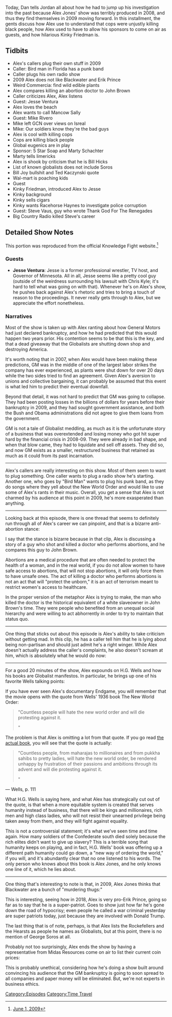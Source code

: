 {{DEFAULTSORT:
    #_EPISODE_0148:June 1-3, 2009
}}{{Episode
    | title             = June 1-3, 2009
    | caption           = Listen to this episode on [https://knowledgefight.libsyn.com/knowledge-fight-june-1-3-2009 Libsyn] [https://open.spotify.com/episode/4DenZUOfx1XauLEK2VtHMM Spotify]
    | episodeNumber     = 148
    | length            = 01:38:07
    | airDate           = April 10, 2018
    | coverageStartDate = June 1, 2009
    | coverageEndDate   = June 3, 2009
    | episodeType       = [[:Category:Time Travel|Time Travel]]
    | appearance        = [[Erik Prince]], [[Jesse Ventura]], [[Mike Rivero]], [[Marty Schachter]], [[Bill Hicks]], [[George Soros]], [[Bill Joy]], [[Kinky Friedman]], [[Racehorse Haynes]], [[Steve Vaus]]
    | previousEpisode   = [[147: Aaron Russo]]
    | nextEpisode       = [[149: The Press Conference]]
}}

{{Stub}}

Today, Dan tells Jordan all about how he had to jump up his investigation into the past because Alex Jones' show was terribly produced in 2008, and thus they find themselves in 2009 moving forward. In this installment, the gents discuss how Alex use to understand that cops were unjustly killing black people, how Alex used to have to allow his sponsors to come on air as guests, and how hilarious Kinky Friedman is.

==Tidbits==

*Alex's callers plug their own stuff in 2009
*Caller: Bird man in Florida has a punk band
*Caller plugs his own radio show
*2009 Alex does not like Blackwater and Erik Prince
*Weird Commercia: find wild edible plants
*Alex compares killing an abortion doctor to John Brown
*Caller criticizes Alex, Alex listens
*Guest: Jesse Ventura
*Alex loves the beach
*Alex wants to call Mancow Sally
*Guest: Mike Rivero
*Mike left GCN over views on Isreal
*Mike: Our soldiers know they're the bad guys
*Alex is cool with killing cops
*Cops are killing black people
*Global eugenics are in play
*Sponsor: 5 Star Soap and Marty Schachter
*Marty tells limericks
*Alex is shook by criticism that he is Bill Hicks
*List of known globalists does not include Soros
*Bill Joy bullshit and Ted Kaczynski quote
*Wal-mart is poaching kids
*Guest
*Kinky Friedman, introduced Alex to Jesse
*Kinky background
*Kinky sells cigars
*Kinky wants Racehorse Haynes to investigate police corruption
*Guest: Steve Vaus, guy who wrote Thank God For The Renegades
*Big Country Radio killed Steve's career

==Detailed Show Notes==

This portion was reproduced from the official Knowledge Fight website.<ref>[https://knowledgefight.com/the-past/2009/6/1/june-1-2009 June 1, 2009]</ref>

===Guests===

*'''Jesse Ventura''': Jesse is a former professional wrestler, TV host, and Governor of Minnesota. All in all, Jesse seems like a pretty cool guy (outside of the weirdness surrounding his lawsuit with Chris Kyle; it's hard to tell what was going on with that). Whenever he's on Alex's show, he pushes back against Alex's rhetoric and tries to bring a touch of reason to the proceedings. It never really gets through to Alex, but we appreciate the effort nonetheless.

===Narratives===

Most of the show is taken up with Alex ranting about how General Motors had just declared bankruptcy, and how he had predicted that this would happen two years prior. His contention seems to be that this is the key, and that a dead giveaway that the Globalists are shutting down shop and destroying America.

It's worth noting that in 2007, when Alex would have been making these predictions, GM was in the middle of one of the largest labor strikes the company has ever experienced, as plants were shut down for over 20 days while the two sides tried to find an agreement. Given Alex's aversion to unions and collective bargaining, it can probably be assumed that this event is what led him to predict their eventual downfall.

Beyond that detail, it was not hard to predict that GM was going to collapse. They had been posting losses in the billions of dollars for years before their bankruptcy in 2009, and they had sought government assistance, and both the Bush and Obama administrations did not agree to give them loans from the government.

GM is not a tale of Globalist meddling, as much as it is the unfortunate story of a business that was overextended and losing money who got hit super hard by the financial crisis in 2008-09. They were already in bad shape, and when that blow came, they had to liquidate and sell off assets. They did so, and now GM exists as a smaller, restructured business that retained as much as it could from its past incarnation.

-----

Alex's callers are really interesting on this show. Most of them seem to want to plug something. One caller wants to plug a radio show he's starting. Another one, who goes by "Bird Man" wants to plug his punk band, as they do songs where they yell about the New World Order and would like to use some of Alex's rants in their music. Overall, you get a sense that Alex is not charmed by his audience at this point in 2009, he's more exasperated than anything.

-----

Looking back at this episode, there is one thread that seems to definitely run through all of Alex's career we can pinpoint, and that is a bizarre anti-abortion stance:

I say that the stance is bizarre because in that clip, Alex is discussing a story of a guy who shot and killed a doctor who performs abortions, and he compares this guy to John Brown.

Abortions are a medical procedure that are often needed to protect the health of a woman, and in the real world, if you do not allow women to have safe access to abortions, that will not stop abortions, it will only force them to have unsafe ones. The act of killing a doctor who performs abortions is not an act that will "protect the unborn," it is an act of terrorism meant to restrict women's access to healthcare.

In the proper version of the metaphor Alex is trying to make, the man who killed the doctor is the historical equivalent of a white slaveowner in John Brown's time. They were people who benefited from an unequal social hierarchy and were willing to act abhorrently in order to try to maintain that status quo.

-----

One thing that sticks out about this episode is Alex's ability to take criticism without getting mad. In this clip, he has a caller tell him that he is lying about being non-partisan and should just admit he's a right winger. While Alex doesn't actually address the caller's complaints, he also doesn't scream at him, which is absolutely what he would do now:

-----

For a good 20 minutes of the show, Alex expounds on H.G. Wells and how his books are Globalist manifestos. In particular, he brings up one of his favorite Wells talking points:

If you have ever seen Alex's documentary Endgame, you will remember that the movie opens with the quote from Wells' 1936 book The New World Order:

<blockquote>"Countless people will hate the new world order and will die protesting against it.

"</blockquote>

The problem is that Alex is omitting a lot from that quote. If you go read [https://www.voltairenet.org/IMG/pdf/Wells_New_World_Order.pdf the actual book], you will see that the quote is actually:

<blockquote>"Countless people, from maharajas to millionaires and from pukkha sahibs to pretty ladies, will hate the new world order, be rendered unhappy by frustration of their passions and ambitions through its advent and will die protesting against it.

"</blockquote>

— Wells, p. 111

What H.G. Wells is saying here, and what Alex has strategically cut out of the quote, is that when a more equitable system is created that serves humanity instead of business, that there will be kings and millionaires, rich men and high class ladies, who will not resist their unearned privilege being taken away from them, and they will fight against equality.

This is not a controversial statement; it's what we've seen time and time again. How many soldiers of the Confederate south died solely because the rich elites didn't want to give up slavery? This is a terrible song that humanity keeps on playing, and in fact, H.G. Wells' book was offering up a different path humanity could go down, a "new way of ordering the world," if you will, and it's abundantly clear that no one listened to his words. The only person who knows about this book is Alex Jones, and he only knows one line of it, which he lies about.

-----

One thing that's interesting to note is that, in 2009, Alex Jones thinks that Blackwater are a bunch of "murdering thugs:"

This is interesting, seeing how in 2018, Alex is very pro-Erik Prince, going so far as to say that he is a super-patriot. Goes to show just how far he's gone down the road of hypocrisy; even people he called a war criminal yesterday are super patriots today, just because they are involved with Donald Trump.

The last thing that is of note, perhaps, is that Alex lists the Rockefellers and the Hearsts as people he names as Globalists, but at this point, there is no mention of George Soros at all.

Probably not too surprisingly, Alex ends the show by having a representative from Midas Resources come on air to list their current coin prices:

This is probably unethical, considering how he's doing a show built around convincing his audience that the GM bankruptcy is going to soon spread to all companies and paper money will be eliminated. But, we're not experts in business ethics.

[[Category:Episodes]]
[[Category:Time Travel]]
